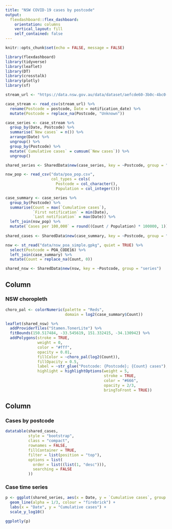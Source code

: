 ```yaml
---
title: "NSW COVID-19 cases by postcode"
output: 
  flexdashboard::flex_dashboard:
    orientation: columns
    vertical_layout: fill
    self_contained: false
---
```


```r
knitr::opts_chunk$set(echo = FALSE, message = FALSE)

library(flexdashboard)
library(tidyverse)
library(leaflet)
library(DT)
library(crosstalk)
library(plotly)
library(sf)
```

```r
stream_url <- "https://data.nsw.gov.au/data/dataset/aefcde60-3b0c-4bc0-9af1-6fe652944ec2/resource/21304414-1ff1-4243-a5d2-f52778048b29/download/covid-19-cases-by-notification-date-and-postcode-local-health-district-and-local-government-area.csv"

case_stream <- read_csv(stream_url) %>%
  rename(Postcode = postcode, Date = notification_date) %>%
  mutate(Postcode = replace_na(Postcode, "Unknown"))
```



```r
case_series <- case_stream %>%
  group_by(Date, Postcode) %>%
  summarise(`New cases` = n()) %>%
  arrange(Date) %>%
  ungroup() %>%
  group_by(Postcode) %>%
  mutate(`Cumulative cases` = cumsum(`New cases`)) %>%
  ungroup()

shared_series <- SharedData$new(case_series, key = ~Postcode, group = "series")
```

```r
nsw_pop <- read_csv("data/poa_pop.csv",
                    col_types = cols(
                      Postcode = col_character(),
                      Population = col_integer()))

case_summary <- case_series %>%
  group_by(Postcode) %>%
  summarise(Count = max(`Cumulative cases`),
            `First notification` = min(Date),
            `Last notification` = max(Date)) %>%
  left_join(nsw_pop) %>%
  mutate(`Cases per 100,000` = round((Count / Population) * 100000, 1))
  
shared_cases <- SharedData$new(case_summary, key = ~Postcode, group = "series")
```

```r
nsw <- st_read("data/nsw_poa_simple.gpkg", quiet = TRUE) %>%
  select(Postcode = POA_CODE16) %>%
  left_join(case_summary) %>%
  mutate(Count = replace_na(Count, 0))

shared_nsw <- SharedData$new(nsw, key = ~Postcode, group = "series")
```


Column {data-width=650}
-----------------------------------------------------------------------

### NSW choropleth

```r
choro_pal <- colorNumeric(palette = "Reds",
                          domain = log2(case_summary$Count))

leaflet(shared_nsw) %>%
  addProviderTiles("Stamen.TonerLite") %>%
  fitBounds(150.517484, -33.545619, 151.332415, -34.130942) %>%
  addPolygons(stroke = TRUE,
              weight = 0,
              color = "#fff",
              opacity = 0.01,
              fillColor = ~choro_pal(log2(Count)),
              fillOpacity = 0.5,
              label = ~str_glue("Postcode: {Postcode}; {Count} cases"),
              highlight = highlightOptions(weight = 5,
                                           stroke = TRUE, 
                                           color = "#666",
                                           opacity = 2/3,
                                           bringToFront = TRUE))
```

Column {data-width=350}
-----------------------------------------------------------------------

### Cases by postcode

```r
datatable(shared_cases,
          style = "bootstrap",
          class = "compact",
          rownames = FALSE,
          fillContainer = TRUE,
          filter = list(position = "top"),
          options = list(
            order = list((list(1, "desc"))),
            searching = FALSE
          ))

```

### Case time series

```r
p <- ggplot(shared_series, aes(x = Date, y = `Cumulative cases`, group = Postcode)) +
  geom_line(alpha = 1/3, colour = "firebrick") +
  labs(x = "Date", y = "Cumulative cases") +
  scale_y_log10()

ggplotly(p)
```




